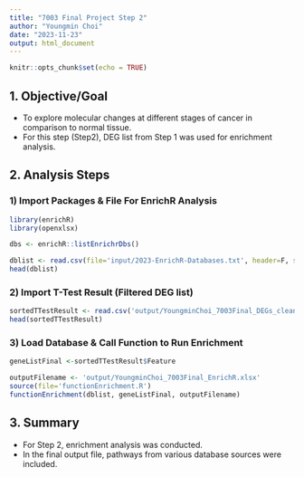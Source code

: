 ```yaml
---
title: "7003 Final Project Step 2"
author: "Youngmin Choi"
date: "2023-11-23"
output: html_document
---
```


```r
knitr::opts_chunk$set(echo = TRUE)
```

## 1. Objective/Goal
* To explore molecular changes at different stages of cancer in comparison to normal tissue.
* For this step (Step2), DEG list from Step 1 was used for enrichment analysis. 

## 2. Analysis Steps

### 1) Import Packages & File For EnrichR Analysis

```r
library(enrichR)
library(openxlsx)

dbs <- enrichR::listEnrichrDbs()

dblist <- read.csv(file='input/2023-EnrichR-Databases.txt', header=F, stringsAsFactors = F)
head(dblist)
```


### 2) Import T-Test Result (Filtered DEG list)

```r
sortedTTestResult <- read.csv('output/YoungminChoi_7003Final_DEGs_clean.csv')
head(sortedTTestResult)
```


### 3) Load Database & Call Function to Run Enrichment 

```r
geneListFinal <-sortedTTestResult$Feature

outputFilename <- 'output/YoungminChoi_7003Final_EnrichR.xlsx'
source(file='functionEnrichment.R')
functionEnrichment(dblist, geneListFinal, outputFilename)
```

## 3. Summary
* For Step 2, enrichment analysis was conducted.
* In the final output file, pathways from various database sources were included. 




